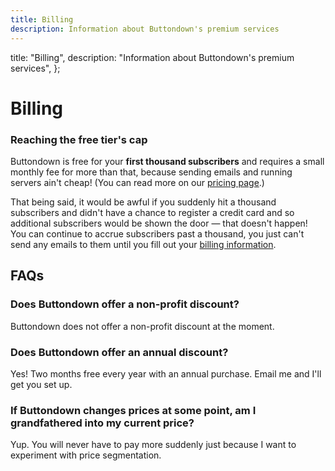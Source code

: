 ```yaml
---
title: Billing
description: Information about Buttondown's premium services
---
```



  title: "Billing",
  description: "Information about Buttondown's premium services",
};

# Billing

<WIPNotice />

### Reaching the free tier's cap

Buttondown is free for your **first thousand subscribers** and requires a small monthly fee for more than that, because sending emails and running servers ain't cheap! (You can read more on our [pricing page](https://buttondown.email/pricing).)

That being said, it would be awful if you suddenly hit a thousand subscribers and didn't have a chance to register a credit card and so additional subscribers would be shown the door — that doesn't happen! You can continue to accrue subscribers past a thousand, you just can't send any emails to them until you fill out your [billing information](https://buttondown.email/settings/billing).

## FAQs

### Does Buttondown offer a non-profit discount?

Buttondown does not offer a non-profit discount at the moment.

### Does Buttondown offer an annual discount?

Yes! Two months free every year with an annual purchase. Email me and I'll get you set up.

### If Buttondown changes prices at some point, am I grandfathered into my current price?

Yup. You will never have to pay more suddenly just because I want to experiment with price segmentation.
